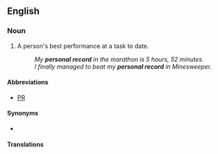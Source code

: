 ==English==

===Noun===
{{en-noun}}

# A person's best performance at a task to date.
#: ''My '''personal record''' in the marathon is 5 hours, 52 minutes.''
#: ''I finally managed to beat my '''personal record''' in Minesweeper.''

====Abbreviations====
* [[PR]]

====Synonyms====
* {{l|en|personal best}}

====Translations====
{{trans-see|person's best performance|personal best}}
